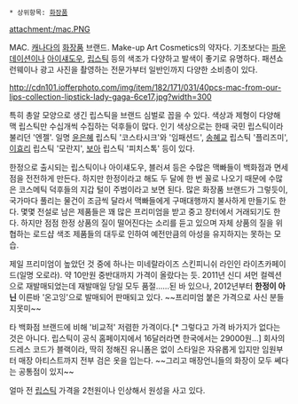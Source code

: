  * 상위항목: [[화장품]]

attachment:/mac.PNG

MAC. [[캐나다]]의 [[화장품]] 브랜드. Make-up Art Cosmetics의 약자다. 
기초보다는 [[파운데이션]]이나 [[아이섀도우]], [[립스틱]] 등의 색조가 다양하고 발색이 좋기로 유명하다. 패션쇼 런웨이나 광고 사진을 촬영하는 전문가부터 일반인까지 다양한 소비층이 있다. 

http://cdn101.iofferphoto.com/img/item/182/171/031/40pcs-mac-from-our-lips-collection-lipstick-lady-gaga-6ce17.jpg?width=300

특히 총알 모양으로 생긴 립스틱을 브랜드 심벌로 꼽을 수 있다. 색상과 제형이 다양해 맥 립스틱만 수십개씩 수집하는 덕후들이 많다. 인기 색상으로는 한때 국민 립스틱이라 불리던 '엔젤'. 일명 [[윤은혜]] 립스틱 '코스타시크'와 '임패션드', [[송혜교]] 립스틱 '플리즈미', [[이효리]] 립스틱 '모란지', [[보아]] 립스틱 '피치스톡' 등이 있다.

한정으로 출시되는 립스틱이나 아이섀도우, 블러셔 등은 수많은 맥빠들이 백화점과 면세점을 전전하게 만든다. 하지만 한정이라고 해도 두 달에 한 번 꼴로 나오기 때문에 수많은 코스메틱 덕후들의 지갑 털이 주범이라고 보면 된다. 많은 화장품 브랜드가 그렇듯이, 국가마다 풀리는 물건이 조금씩 달라서 맥빠들에게 구매대행까지 불사하게 만들기도 한다. 몇몇 전설로 남은 제품들은 꽤 많은 프리미엄을 받고 중고 장터에서 거래되기도 한다. 하지만 점점 한정 상품의 질이 떨어진다는 소리를 듣고 있으며 자체 상품의 질을 위협하는 로드샵 색조 제품들의 대두로 인하여 예전만큼의 아성을 유지하지는 못하는 모습.

제일 프리미엄이 높았던 것 중에 하나는 미네랄라이즈 스킨피니쉬 라인인 라이츠카페이드(일명 오로라). 약 10만원 중반대까지 가격이 올랐다는 듯. 2011년 신디 셔먼 컬렉션으로 재발매되었는데 재발매일 당일 모두 품절......된 바 있으나, 2012년부터 '''한정이 아닌''' 이른바 '온고잉'으로 발매되어 판매되고 있다. ~~프리미엄 붙은 가격으로 사신 분들 지못미~~

타 백화점 브랜드에 비해 '비교적' 저렴한 가격이다.[* 그렇다고 가격 바가지가 없다는 것은 아니다. 립스틱이 공식 홈페이지에서 16달러라면 한국에서는 29000원...] 회사의 드레스 코드가 블랙이라, 딱히 정해진 유니폼은 없이 스타일은 자유롭게 입지만 임원부터 매장 아티스트까지 전부 검은 옷을 입는다. ~~그리고 매장언니들의 화장이 모두 쎄다는 공통점이 있지~~

얼마 전 [[립스틱]] 가격을 2천원이나 인상해서 원성을 사고 있다.

